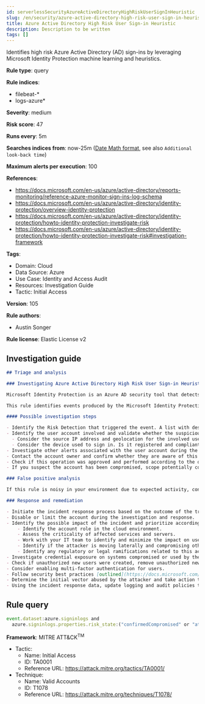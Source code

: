 ```yaml
---
id: serverlessSecurityAzureActiveDirectoryHighRiskUserSignInHeuristic
slug: /en/security/azure-active-directory-high-risk-user-sign-in-heuristic
title: Azure Active Directory High Risk User Sign-in Heuristic
description: Description to be written
tags: []
---
```


<div id="azure-active-directory-high-risk-user-sign-in-heuristic"></div>

Identifies high risk Azure Active Directory (AD) sign-ins by leveraging Microsoft Identity Protection machine learning and heuristics.

**Rule type**: query

**Rule indices**: 

* filebeat-*
* logs-azure*

**Severity**: medium

**Risk score**: 47

**Runs every**: 5m

**Searches indices from**: now-25m ([Date Math format](((ref))/common-options.html#date-math), see also <DocLink id="serverlessSecurityRulesUiCreate" section="set-the-rules-schedule">`Additional look-back time`</DocLink>)

**Maximum alerts per execution**: 100

**References**: 

* https://docs.microsoft.com/en-us/azure/active-directory/reports-monitoring/reference-azure-monitor-sign-ins-log-schema
* https://docs.microsoft.com/en-us/azure/active-directory/identity-protection/overview-identity-protection
* https://docs.microsoft.com/en-us/azure/active-directory/identity-protection/howto-identity-protection-investigate-risk
* https://docs.microsoft.com/en-us/azure/active-directory/identity-protection/howto-identity-protection-investigate-risk#investigation-framework

**Tags**: 

* Domain: Cloud
* Data Source: Azure
* Use Case: Identity and Access Audit
* Resources: Investigation Guide
* Tactic: Initial Access

**Version**: 105

**Rule authors**: 

* Austin Songer

**Rule license**: Elastic License v2

## Investigation guide

```markdown
## Triage and analysis

### Investigating Azure Active Directory High Risk User Sign-in Heuristic

Microsoft Identity Protection is an Azure AD security tool that detects various types of identity risks and attacks.

This rule identifies events produced by the Microsoft Identity Protection with a risk state equal to `confirmedCompromised` or `atRisk`.

#### Possible investigation steps

- Identify the Risk Detection that triggered the event. A list with descriptions can be found [here](https://docs.microsoft.com/en-us/azure/active-directory/identity-protection/concept-identity-protection-risks#risk-types-and-detection).
- Identify the user account involved and validate whether the suspicious activity is normal for that user.
  - Consider the source IP address and geolocation for the involved user account. Do they look normal?
  - Consider the device used to sign in. Is it registered and compliant?
- Investigate other alerts associated with the user account during the past 48 hours.
- Contact the account owner and confirm whether they are aware of this activity.
- Check if this operation was approved and performed according to the organization's change management policy.
- If you suspect the account has been compromised, scope potentially compromised assets by tracking servers, services, and data accessed by the account in the last 24 hours.

### False positive analysis

If this rule is noisy in your environment due to expected activity, consider adding exceptions — preferably with a combination of user and device conditions.

### Response and remediation

- Initiate the incident response process based on the outcome of the triage.
- Disable or limit the account during the investigation and response.
- Identify the possible impact of the incident and prioritize accordingly; the following actions can help you gain context:
    - Identify the account role in the cloud environment.
    - Assess the criticality of affected services and servers.
    - Work with your IT team to identify and minimize the impact on users.
    - Identify if the attacker is moving laterally and compromising other accounts, servers, or services.
    - Identify any regulatory or legal ramifications related to this activity.
- Investigate credential exposure on systems compromised or used by the attacker to ensure all compromised accounts are identified. Reset passwords or delete API keys as needed to revoke the attacker's access to the environment. Work with your IT teams to minimize the impact on business operations during these actions.
- Check if unauthorized new users were created, remove unauthorized new accounts, and request password resets for other IAM users.
- Consider enabling multi-factor authentication for users.
- Follow security best practices [outlined](https://docs.microsoft.com/en-us/azure/security/fundamentals/identity-management-best-practices) by Microsoft.
- Determine the initial vector abused by the attacker and take action to prevent reinfection via the same vector.
- Using the incident response data, update logging and audit policies to improve the mean time to detect (MTTD) and the mean time to respond (MTTR).
```

## Rule query

```js
event.dataset:azure.signinlogs and
  azure.signinlogs.properties.risk_state:("confirmedCompromised" or "atRisk") and event.outcome:(success or Success)

```

**Framework**: MITRE ATT&CK<sup>TM</sup>

* Tactic:
    * Name: Initial Access
    * ID: TA0001
    * Reference URL: https://attack.mitre.org/tactics/TA0001/
* Technique:
    * Name: Valid Accounts
    * ID: T1078
    * Reference URL: https://attack.mitre.org/techniques/T1078/

